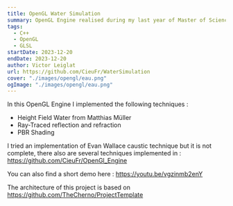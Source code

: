 ```yaml
---
title: OpenGL Water Simulation
summary: OpenGL Engine realised during my last year of Master of Science
tags:
  - C++
  - OpenGL
  - GLSL
startDate: 2023-12-20
endDate: 2023-12-20
author: Victor Leiglat
url: https://github.com/CieuFr/WaterSimulation
cover: "./images/opengl/eau.png"
ogImage: "./images/opengl/eau.png"
---
```


In this OpenGL Engine I implemented the following techniques :

- Height Field Water from Matthias Müller
- Ray-Traced reflection and refraction
- PBR Shading

I tried an implementation of Evan Wallace caustic technique but it is not complete, there also are several techniques implemented in : https://github.com/CieuFr/OpenGl_Engine

You can also find a short demo here : https://youtu.be/vgzinmb2enY

The architecture of this project is based on https://github.com/TheCherno/ProjectTemplate
